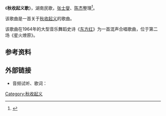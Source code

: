 《'''秋收起义歌'''》，湖南民歌，[[张士燮|张士燮]]、[[陈杰|陈杰]]整理<ref name="wyzxsx.com">{{Cite web|url=http://www.wyzxsx.com/Article/Class12/200902/69889.html |title=大型音乐舞蹈史诗《东方红》歌词和朗诵词 |accessdate=2011-05-08 |date=2009-02-14 |format= |publisher=乌有之乡 |language=zh-hans |deadurl=yes |archiveurl=https://web.archive.org/web/20090903035839/http://www.wyzxsx.com/Article/Class12/200902/69889.html |archivedate=2009-09-03 }}</ref>。

该歌曲是一首关于[[秋收起义|秋收起义]]的歌曲。

该歌曲在1964年的大型音乐舞蹈史诗《[[东方红_(音乐舞蹈史诗)|东方红]]》为一首混声合唱歌曲，位于第二场《星火燎原》。

== 参考资料 ==
<references />

== 外部链接 ==
*音频试听、歌词：{{Cite web |url=http://cpc.people.com.cn/GB/69112/70190/70207/4791835.html|title=秋收起义歌——中国共产党新闻 |accessdate=2011-05-08 |date= |format= |publisher=中国共产党新闻 |language=zh-hans}}

{{song-stub}}
{{大型音乐舞蹈史诗《东方红》歌曲|cat|Q秋}}
{{放歌九十年|cat|Q秋}}
[[Category:秋收起义|Category:秋收起义]]
